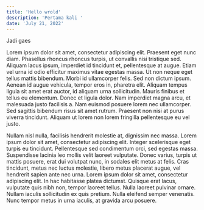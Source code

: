 ```yaml
---
title: 'Hello wrold'
description: 'Pertama kali '
date: 'July 21, 2022'
---
```


Jadi gaes

Lorem ipsum dolor sit amet, consectetur adipiscing elit. Praesent eget nunc diam. Phasellus rhoncus rhoncus turpis, ut convallis nisi tristique sed. Aliquam lacus ipsum, imperdiet id tincidunt et, pellentesque at augue. Etiam vel urna id odio efficitur maximus vitae egestas massa. Ut non neque eget tellus mattis bibendum. Morbi id ullamcorper felis. Sed non dictum ipsum. Aenean id augue vehicula, tempor eros in, pharetra elit. Aliquam tempus ligula sit amet erat auctor, id aliquam urna sollicitudin. Mauris finibus et tellus eu elementum. Donec et ligula dolor. Nam imperdiet magna arcu, et malesuada justo facilisis a. Nam euismod posuere lorem nec ullamcorper. Sed sagittis bibendum risus sit amet rutrum. Praesent non nisi at purus viverra tincidunt. Aliquam ut lorem non lorem fringilla pellentesque eu vel justo.


Nullam nisl nulla, facilisis hendrerit molestie at, dignissim nec massa. Lorem ipsum dolor sit amet, consectetur adipiscing elit. Integer scelerisque eget turpis eu tincidunt. Pellentesque sed condimentum orci, sed egestas massa. Suspendisse lacinia leo mollis velit laoreet vulputate. Donec varius, turpis ut mattis posuere, erat dui volutpat nunc, in sodales elit metus at felis. Cras tincidunt, metus nec luctus molestie, libero metus placerat augue, vel hendrerit sapien ante nec urna. Lorem ipsum dolor sit amet, consectetur adipiscing elit. In hac habitasse platea dictumst. Quisque erat lacus, vulputate quis nibh non, tempor laoreet tellus. Nulla laoreet pulvinar ornare. Nullam iaculis sollicitudin ex quis pretium. Nulla eleifend semper venenatis. Nunc tempor metus in urna iaculis, at gravida arcu posuere.